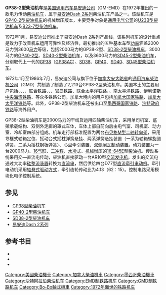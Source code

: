 {{noteTA
|G1 = Railway
}}
{{Infobox Locomotive
| name = GP38-2
| image = BNSF 2273 Lincoln, NE 3-13-14.jpg
| caption = BNSF的GP38-2型柴油机车
| type = [[柴油机车|柴油机车]]
| origin = {{USA}}、{{CAN}}
| designer = 
| builder = [[通用汽车|GM]]-[[易安迪|EMD]]、[[通用汽车柴油机公司|GMD]]
| buildmodel = 
| serialnumber = 
| builddate  = 1972年—1986年
| totalproduction  = 2,213台
| user = 
| aarwheels = B-B
| uicclass = [[Bo'Bo'|Bo'Bo']]
| gauge = 1,435毫米
| bogies = 
| wheeldiameter = 1,016毫米（40英寸）
| axleload = 
| wheelbase =
| minimumcurve = 
| length = 18,034毫米（59英尺2英寸）
| width = 3,162毫米（10英尺4英寸）
| height = 4,674毫米（15英尺4英寸）
| framesize = 
| weight = 113公吨（250,000磅）
| fueltype = 
| fuelcap = 
| lubecap = 
| coolantcap = 
| watercap = 
| sandcap = 
| enginetype =  [[易安迪645系列柴油机|EMD 16-645E]]
| enginepower = 2,000马力
| transmission = 交—直流电
| generator =  GM AR10
| tractionmotors = GM D77
| topspeed = 105公里/小时（65英里/小时）
| sustainedspeed = 17.8公里/小时（11.1英里/小时）
| poweroutput = 
| tractiveeffort = 271千牛（61,000磅，起动）<br />243千牛（54,700磅，持续）
| locobrakes = [[空气制动|空气制动]]、[[电阻制动|电阻制动]]
| locobrakepower = 
| locobrakeforce = 
| trainbrakes = 
| safety = 
| notes =
}}
'''GP38-2型柴油机车'''是[[美国|美国]][[通用汽车|通用汽车]][[易安迪|易安迪公司]]（GM-EMD）在1972年推出的一款电力传动[[柴油机车|柴油机车]]，属于[[易安迪Dash_2系列|易安迪Dash 2系列]]柴油机车产品之一。该型机车是[[GP40-2型柴油机车|GP40-2型柴油机车]]的机械增压版本，主要竞争对象是[[通用电气|通用电气公司]]的[[U23B型柴油机车|U23B型柴油机车]]及[[B23-7型柴油机车|B23-7型柴油机车]]。

1972年1月，易安迪公司推出了易安迪Dash 2系列产品线，该系列机车的设计重点是致力于改善机车运用可靠性及经济性，最初推出的五种基本车型[[功率|功率]]涵盖2000马力到3600[[馬力|马力]]等级，包括2000马力的GP38-2型、[[SD38-2型柴油机车|SD38-2型柴油机车]]，3000马力的[[GP40-2型柴油机车|GP40-2型]]、[[SD40-2型柴油机车|SD40-2型柴油机车]]，以及3600马力的[[SD45-2型柴油机车|SD45-2型柴油机车]]，分别取代上一代的[[GP38型柴油机车|GP38]]（[[GP38AC型柴油机车|GP38AC]]）、[[SD38型柴油机车|SD38]]、[[GP40型柴油机车|GP40]]、[[SD40型柴油机车|SD40]]、[[SD45型柴油机车|SD45型柴油机车]]。

1972年1月至1986年7月，易安迪公司与旗下位于[[加拿大|加拿大]][[安大略省|安大略省]]的[[通用汽车柴油机公司|通用汽车柴油机公司]]（GMD）共制造了制造了2,213台GP38-2型柴油机车。美国本土的主要用户包括{{tsl|en|Missouri Pacific Railroad|密苏里太平洋铁路}}、{{tsl|en|Southern Railway (U.S.)|南方铁路 (美国)|南方铁路}}、{{Translink|en|Penn Central Transportation Company|宾州中央运输公司}}、{{tsl|en|Louisville and Nashville Railroad|路易斯维尔和纳什维尔铁路}}、[[聯合鐵路|联合铁路]]、{{tsl|en|St. Louis – San Francisco Railway|圣路易斯－旧金山铁路}}、{{Translink|en|Seaboard Coast Line Railroad|海岸沿海铁路}}、[[芝加哥、岩島和太平洋鐵路|岩岛铁路]]、[[聯合太平洋鐵路|联合太平洋铁路]]、{{tsl|en|Soo Line Railroad|苏线铁路}}、[[南太平洋运输公司|南太平洋铁路]]、[[伊利诺伊中央铁路|伊利诺斯中央海湾铁路]]、{{tsl|en|Burlington Northern Railroad|伯灵顿北方铁路}}等众多铁路公司。加拿大境内的用户包括[[加拿大國家鐵路|加拿大国家铁路]]、[[加拿大太平洋鐵路|加拿大太平洋铁路]]等。此外，GP38-2型柴油机车还被出口至[[墨西哥國家鐵路|墨西哥国家铁路]]、[[沙特政府铁路|沙特政府铁路]]等海外用户。

GP38-2型柴油机车是2000马力的干线货运用四轴柴油机车，采用单司机室、底架承载结构、双侧外走廊的罩式车体，车体上部自前向后由电气室、司机室、动力室、冷却室四部分组成。机车走行部标准配置为两台[[布贝格转向架|布贝格M型]][[转向架|二轴转向架]]，采用导框式轴箱定位、摇动台式摇枕弹簧悬挂、两系弹簧悬挂装置（一系为轴箱螺旋圆弹簧，二系为摇枕钢板弹簧）、心盘牵引装置、[[踏面制动|双侧闸瓦制动]]装置。动力装置为一台2000马力、[[V16发动机|16气缸]]、[[二冲程|二冲程]]、[[液冷式發動機|水冷式]]、[[机械增压器|机械增压]]的[[易安迪645系列柴油机|16-645E型柴油机]]。传动系统采用交—直流电传动，柴油机直接驱动一台AR10型[[交流發電機|交流发电机]]，发出的交流电通过大功率[[硅|硅]][[整流器|整流装置]]转换为[[直流電|直流电]]，然后供给四台D77型[[直流电动机|直流]][[牽引電動機|牵引电动机]]。牵引电动机采用[[轴悬式驱动方式|轴悬式驱动方式]]，牵引齿轮传动比为4.13（62：15）。控制电路采用模块化电子控制系统。

== 参见 ==
{{commonscat|EMD GP38-2 locomotives}}
*[[GP38型柴油机车|GP38型柴油机车]]
*[[GP40-2型柴油机车|GP40-2型柴油机车]]
*[[SD38-2型柴油机车|SD38-2型柴油机车]]
*[[易安迪Dash_2系列|易安迪Dash 2系列]]

== 参考书目 ==
* {{cite book | last = Solomon | first = Brian | authorlink = | year = 2000 | title = ''The American Diesel Locomotive'' | url = https://archive.org/details/americandiesello0000solo | location = Osceola, WI, USA | publisher = MBI Publishing | page = | isbn = 0760306664 }}
* {{cite book | last = Solomon | first = Brian | authorlink = | year = 2006 | title = ''EMD Locomotives'' | url = https://archive.org/details/emdlocomotives0000solo | location = St. Paul, MN, USA | publisher = Voyageur Press | page = | isbn = 9780760323960 }}
* {{cite book | last = Solomon | first = Brian | authorlink = | year = 2012 | title = ''North American Locomotives: A Railroad-by-Railroad Photohistory'' | location = Minneapolis, MN, USA | publisher = Voyageur Press | page =  | isbn = 9780760343708 }}

{{易安迪柴油機車}}
{{Portal bar|鐵路|美国}}

{{DEFAULTSORT:GP38-2}}
[[Category:美國柴油機車|Category:美國柴油機車]]
[[Category:加拿大柴油機車|Category:加拿大柴油機車]]
[[Category:墨西哥柴油機車|Category:墨西哥柴油機車]]
[[Category:沙特阿拉伯柴油机车|Category:沙特阿拉伯柴油机车]]
[[Category:EMD制铁路机车|Category:EMD制铁路机车]]
[[Category:GMD制铁路机车|Category:GMD制铁路机车]]
[[Category:Bo-Bo軸式機車|Category:Bo-Bo軸式機車]]
[[Category:1972年面世的铁路机车|Category:1972年面世的铁路机车]]